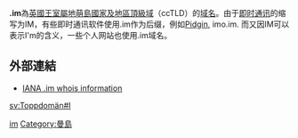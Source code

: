 {{Expand|time=2018-04-01T09:33:46+00:00}}
{{NoteTA|G1=IT}}
'''.im'''為[[英国|英國]][[王室屬地|王室屬地]][[曼島|萌島]][[國家及地區頂級域|國家及地區頂級域]]（ccTLD）的[[域名|域名]]。由于[[即时通讯|即时通讯]]的缩写为IM，有些即时通讯软件使用.im作为后缀，例如[[Pidgin|Pidgin]], imo.im. 而又因IM可以表示I'm的含义，一些个人网站也使用.im域名。

== 外部連結 ==
* [http://www.iana.org/root-whois/im.htm IANA .im whois information]{{Wayback|url=http://www.iana.org/root-whois/im.htm |date=20080821205832 }}

{{网络小作品}}

{{CcTLD}}

[[Category:國家及地區頂級域|im]]
[[Category:曼島|Category:曼島]]

[[sv:Toppdomän#I|sv:Toppdomän#I]]
